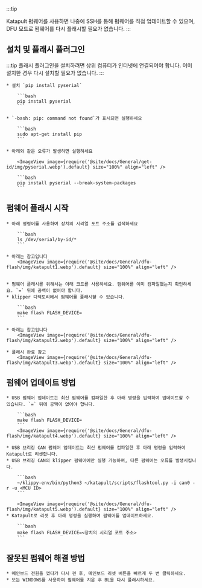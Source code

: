 :::tip

Katapult 펌웨어를 사용하면 나중에 SSH를 통해 펌웨어를 직접 업데이트할 수 있으며, DFU 모드로 펌웨어를 다시 플래시할 필요가 없습니다.
:::

## 설치 및 플래시 플러그인

:::tip
플래시 플러그인을 설치하려면 상위 컴퓨터가 인터넷에 연결되어야 합니다.
이미 설치한 경우 다시 설치할 필요가 없습니다.
:::

    * 설치 `pip install pyserial`

        ```bash
        pip install pyserial
        ```

    * `-bash: pip: command not found`가 표시되면 실행하세요

        ```bash
        sudo apt-get install pip
        ```

    * 아래와 같은 오류가 발생하면 실행하세요

        <ImageView image={require('@site/docs/General/get-id/img/pyserial.webp').default} size="100%" align="left" />

        ```bash
        pip install pyserial --break-system-packages
        ```

## 펌웨어 플래시 시작

    * 아래 명령어를 사용하여 장치의 시리얼 포트 주소를 검색하세요

        ```bash
        ls /dev/serial/by-id/*
        ```

    * 아래는 참고입니다
        <ImageView image={require('@site/docs/General/dfu-flash/img/katapult1.webp').default} size="100%" align="left" />


    * 펌웨어 플래시를 위해서는 아래 코드를 사용하세요. 펌웨어를 이미 컴파일했는지 확인하세요. `=` 뒤에 공백이 없어야 합니다.
    * klipper 디렉토리에서 펌웨어를 플래시할 수 있습니다.

        ```bash
        make flash FLASH_DEVICE=
        ```

    * 아래는 참고입니다
        <ImageView image={require('@site/docs/General/dfu-flash/img/katapult2.webp').default} size="100%" align="left" />

    * 플래시 완료 참고
        <ImageView image={require('@site/docs/General/dfu-flash/img/katapult3.webp').default} size="100%" align="left" />

## 펌웨어 업데이트 방법


    * USB 펌웨어 업데이트는 최신 펌웨어를 컴파일한 후 아래 명령을 입력하여 업데이트할 수 있습니다. `=` 뒤에 공백이 없어야 합니다.

        ```bash
        make flash FLASH_DEVICE=
        ```
        <ImageView image={require('@site/docs/General/dfu-flash/img/katapult4.webp').default} size="100%" align="left" />

    * USB 브리징 CAN 펌웨어 업데이트는 최신 펌웨어를 컴파일한 후 아래 명령을 입력하여 Katapult로 리셋합니다.
    * USB 브리징 CAN의 klipper 펌웨어에만 실행 가능하며, 다른 펌웨어는 오류를 발생시킵니다.

        ```bash
        ~/klippy-env/bin/python3 ~/katapult/scripts/flashtool.py -i can0 -r -u <MCU ID>
        ```

        <ImageView image={require('@site/docs/General/dfu-flash/img/katapult5.webp').default} size="100%" align="left" />
    * Katapult로 리셋 후 아래 명령을 실행하여 펌웨어를 업데이트하세요.

        ```bash
        make flash FLASH_DEVICE=<장치의 시리얼 포트 주소>
        ```

## 잘못된 펌웨어 해결 방법

    * 메인보드 전원을 껐다가 다시 켠 후, 메인보드 리셋 버튼을 빠르게 두 번 클릭하세요.
    * 또는 WINDOWS를 사용하여 펌웨어를 지운 후 BL을 다시 플래시하세요.
